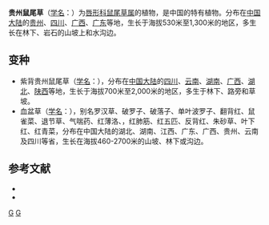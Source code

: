 {{Speciesbox 
| taxon = Salvia cavaleriei
| authority = Levl.
| subdivision_ranks =[[变种|变种]]
| subdivision =
* 贵州鼠尾草 ''S. c.'' var. ''cavaleriei''
* 紫背贵州鼠尾草 ''S. c.'' var. ''erythrophylla''
* 血盆草 ''S. c.'' var. ''simplicifolia''
}}

'''贵州鼠尾草'''（[[学名|学名]]：{{lang|la|''Salvia cavaleriei''}}）为[[唇形科|唇形科]][[鼠尾草属|鼠尾草属]]的植物，是中国的特有植物。分布在[[中国大陆|中国大陆]]的[[贵州|贵州]]、[[四川|四川]]、[[广西|广西]]、[[广东|广东]]等地，生长于海拔530米至1,300米的地区，多生长在林下、岩石的山坡上和水沟边。

== 变种 ==

* 紫背贵州鼠尾草（[[学名|学名]]：{{lang|la|''Salvia cavaleriei'' var. ''erythrophylla''}}），分布在[[中国大陆|中国大陆]]的[[四川|四川]]、[[云南|云南]]、[[湖南|湖南]]、[[广西|广西]]、[[湖北|湖北]]、[[陕西|陕西]]等地，生长于海拔700米至2,000米的地区，多生于林下、路旁和草坡。
* 血盆草（[[学名|学名]]：{{lang|la|''Salvia cavaleriei'' var. ''simplicifolia''}}），别名罗汉草、破罗子、破落子、单叶波罗子、翻背红、鼠雀菜、退节草、气喘药、红薄洛、，红肺筋、红五匹、反背红、朱砂草、叶下红、红青菜，分布在中国大陆的湖北、湖南、江西、广东、广西、贵州、云南及四川等省，生长在海拔460-2700米的山坡、林下或沟边。

== 参考文献 ==
<div class="references-small">
* {{FRPS|Salvia cavaleriei}}
* {{cite web| url =http://www.bioinfo.cn/db05/KmzwSpecies.php?action=view&id=12973| title =贵州鼠尾草（原变种）| work =《中国高等植物数据库全库》| publisher =中国科学院微生物研究所| author =昆明植物研究所| accessdate =2009-02-24| deadurl =yes| archiveurl =https://web.archive.org/web/20160305013008/http://www.bioinfo.cn/db05/KmzwSpecies.php?action=view&id=12973| archivedate =2016-03-05}}
</div>
{{Taxonbar}}

[[Category:鼠尾草属|G]]
[[Category:中國特有植物|G]]